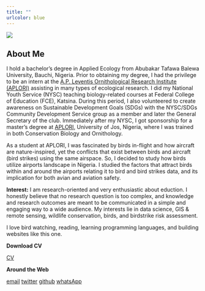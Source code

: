```yaml
---
title: ""
urlcolor: blue
---
```



![](field2.jpg)


## About Me

I hold a bachelor’s degree in Applied Ecology from Abubakar Tafawa Balewa University, Bauchi, Nigeria. Prior to obtaining my degree, I had the privilege to be an intern at the [A.P. Leventis Ornithological Research Institute (APLORI)](http://aplori.org) assisting in many types of ecological research. I did my National Youth Service (NYSC) teaching biology-related courses at Federal College of Education (FCE), Katsina. During this period, I also volunteered to create awareness on Sustainable Development Goals (SDGs) with the NYSC/SDGs Community Development Service group as a member and later the General Secretary of the club. Immediately after my NYSC, I got sponsorship for a master's degree at [APLORI](http://aplori.org), University of Jos, Nigeria, where I was trained in both Conservation Biology and Ornithology.

As a student at APLORI, I was fascinated by birds in-flight and how aircraft are nature-inspired, yet the conflicts that exist between birds and aircraft (bird strikes) using the same airspace. So, I decided to study how birds utilize airports landscape in Nigeria. I studied the factors that attract birds within and around the airports relating it to bird and bird strikes data, and its implication for both avian and aviation safety.

__Interest:__ I am research-oriented and very enthusiastic about eduction. I honestly believe that no research question is too complex, and knowledge and research outcomes are meant to be communicated in a simple and engaging way to a wide audience. My interests lie in data science, GIS & remote sensing, wildlife conservation, birds, and birdstrike risk assessment. 

I love bird watching, reading, learning programming languages, and building websites like this one.  



__Download CV__

<a href="CV.pdf#" class="fas fa-file-pdf" title="Download CV as PDF">CV</a> 	



__Around the Web__

<a href="mailto:adamubello001@gmail.com" class="ion-email" title="email">email</a>  <a href="https://twitter.com/BelloDanmallam1?s=08" class="ion-social-twitter" title="twitter">twitter</a>   <a href="https://github.com/bdanmallam" class="ion-social-github" title="GitHub">github</a>  <a href="https://api.whatsapp.com/send?phone=2348038175878&text=Hi%20Bello" class="fa fa-whatsapp" title="WhatsApp">whatsApp</a>
  
